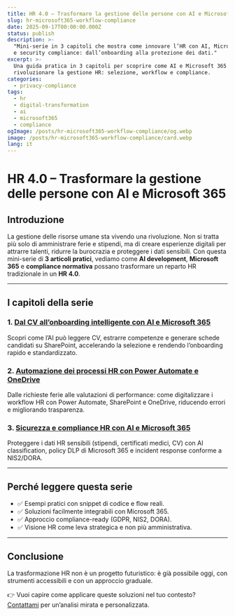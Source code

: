 ```yaml
---
title: HR 4.0 – Trasformare la gestione delle persone con AI e Microsoft 365
slug: hr-microsoft365-workflow-compliance
date: 2025-09-17T00:00:00.000Z
status: publish
description: >-
  "Mini-serie in 3 capitoli che mostra come innovare l’HR con AI, Microsoft 365
  e security compliance: dall’onboarding alla protezione dei dati."
excerpt: >-
  Una guida pratica in 3 capitoli per scoprire come AI e Microsoft 365 possono
  rivoluzionare la gestione HR: selezione, workflow e compliance.
categories:
  - privacy-compliance
tags:
  - hr
  - digital-transformation
  - ai
  - microsoft365
  - compliance
ogImage: /posts/hr-microsoft365-workflow-compliance/og.webp
image: /posts/hr-microsoft365-workflow-compliance/card.webp
lang: it
---
```


# HR 4.0 – Trasformare la gestione delle persone con AI e Microsoft 365

## Introduzione

La gestione delle risorse umane sta vivendo una rivoluzione. Non si tratta più solo di amministrare ferie e stipendi, ma di creare esperienze digitali per attrarre talenti, ridurre la burocrazia e proteggere i dati sensibili.
Con questa mini-serie di **3 articoli pratici**, vediamo come **AI development**, **Microsoft 365** e **compliance normativa** possano trasformare un reparto HR tradizionale in un **HR 4.0**.

---

## I capitoli della serie

### 1. [Dal CV all’onboarding intelligente con AI e Microsoft 365](/it/insights/hr-ai-onboarding)

Scopri come l’AI può leggere CV, estrarre competenze e generare schede candidati su SharePoint, accelerando la selezione e rendendo l’onboarding rapido e standardizzato.

### 2. [Automazione dei processi HR con Power Automate e OneDrive](/it/insights/hr-workflow-automazione)

Dalle richieste ferie alle valutazioni di performance: come digitalizzare i workflow HR con Power Automate, SharePoint e OneDrive, riducendo errori e migliorando trasparenza.

### 3. [Sicurezza e compliance HR con AI e Microsoft 365](/it/insights/hr-compliance-security)

Proteggere i dati HR sensibili (stipendi, certificati medici, CV) con AI classification, policy DLP di Microsoft 365 e incident response conforme a NIS2/DORA.

---

## Perché leggere questa serie

* ✅ Esempi pratici con snippet di codice e flow reali.
* ✅ Soluzioni facilmente integrabili con Microsoft 365.
* ✅ Approccio compliance-ready (GDPR, NIS2, DORA).
* ✅ Visione HR come leva strategica e non più amministrativa.

---

## Conclusione

La trasformazione HR non è un progetto futuristico: è già possibile oggi, con strumenti accessibili e con un approccio graduale.

👉 Vuoi capire come applicare queste soluzioni nel tuo contesto? [Contattami](/contact) per un’analisi mirata e personalizzata.
